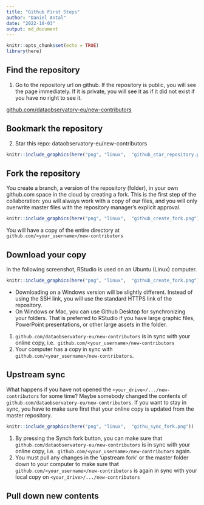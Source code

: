 ```yaml
---
title: "Github First Steps"
author: "Daniel Antal"
date: "2022-10-03"
output: md_document
---
```


```r
knitr::opts_chunk$set(echo = TRUE)
library(here)
```

## Find the repository

1. Go to the repository url on github. If the repository is public, you will see the page immediately. If it is private, you will see it as if it did not exist if you have no right to see it.

[github.com/dataobservatory-eu/new-contributors](https://github.com/dataobservatory-eu/new-contributors)



## Bookmark the repository

2. Star this repo: dataobservatory-eu/new-contributors 

```r
knitr::include_graphics(here("png", "linux",  "github_star_repository.png"))
```

## Fork the repository

You create a branch, a version of the repository (folder), in your own github.com space in the cloud by creating a fork. This is the first step of the collaboration: you will always work with a copy of our files, and you will only overwrite master files with the repository manager's explicit approval.  


```r
knitr::include_graphics(here("png", "linux",  "github_create_fork.png"))
```
You will have a copy of the entire directory at `github.com/<your_username>/new-contributors`

## Download your copy

In the following screenshot, RStudio is used on an Ubuntu (Linux) computer.

```r
knitr::include_graphics(here("png", "linux",  "github_create_fork.png"))
```

- Downloading on a Windows version will be slightly different. Instead of using the SSH link, you will use the standard HTTPS link of the repository. 
- On Windows or Mac, you can use Github Desktop for synchronizing your folders. That is preferred to RStudio if you have large graphic files, PowerPoint presentations, or other large assets in the folder.

1. `github.com/dataobservatory-eu/new-contributors` is in sync with your online copy, i.e. 
`github.com/<your_username>/new-contributors`
2. Your computer has a copy in sync with `github.com/<your_username>/new-contributors`.

## Upstream sync

What happens if you have not opened the `<your_drive>/.../new-contributors` for some time? Maybe somebody changed the contents of `github.com/dataobservatory-eu/new-contributors`. If you want to stay in sync, you have to make sure first that your online copy is updated from the master repository. 

```r
knitr::include_graphics(here("png", "linux",  "githu_sync_fork.png"))
```



1. By pressing the Synch fork button, you can make sure that `github.com/dataobservatory-eu/new-contributors` is in sync with your online copy, i.e. 
`github.com/<your_username>/new-contributors` again.
2. You must pull any changes in the 'upstream fork' or the master folder down to your computer to make sure that `github.com/<your_username>/new-contributors` is again in sync with your local copy on `<your_drive>/.../new-contributors` 

## Pull down new contents



